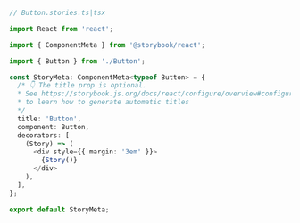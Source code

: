 ```ts
// Button.stories.ts|tsx

import React from 'react';

import { ComponentMeta } from '@storybook/react';

import { Button } from './Button';

const StoryMeta: ComponentMeta<typeof Button> = {
  /* 👇 The title prop is optional.
  * See https://storybook.js.org/docs/react/configure/overview#configure-story-loading
  * to learn how to generate automatic titles
  */
  title: 'Button',
  component: Button,
  decorators: [
    (Story) => (
      <div style={{ margin: '3em' }}>
        {Story()}
      </div>
    ),
  ],
};

export default StoryMeta;
```
